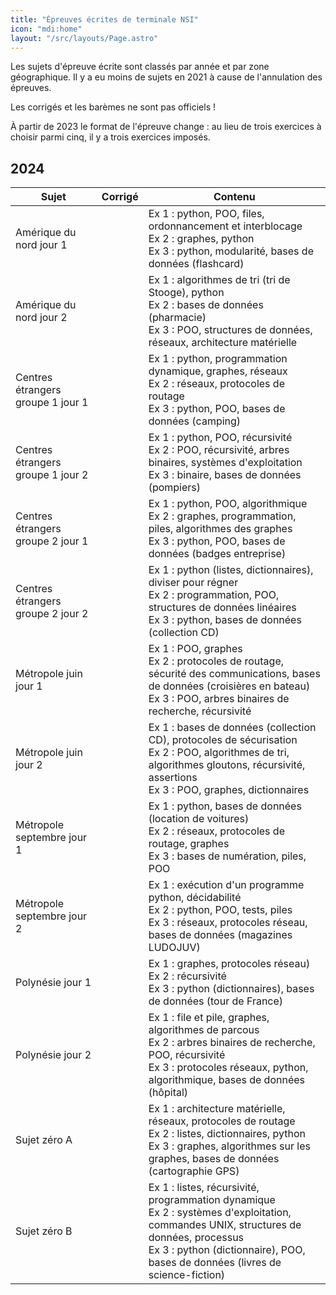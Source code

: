 ```yaml
---
title: "Épreuves écrites de terminale NSI"
icon: "mdi:home"
layout: "/src/layouts/Page.astro"
---
```


Les sujets d'épreuve écrite sont classés par année et par zone géographique. Il y a eu moins de sujets en 2021 à cause de l'annulation des épreuves.

Les corrigés et les barèmes ne sont pas officiels !

À partir de 2023 le format de l'épreuve change : au lieu de trois exercices à choisir parmi cinq, il y a trois exercices imposés.

## 2024


Sujet |	Corrigé |	Contenu
---|---|---
Amérique du nord jour 1           | 	|   Ex 1 : python, POO, files, ordonnancement et interblocage </br> Ex 2 : graphes, python </br> Ex 3 : python, modularité, bases de données (flashcard)
Amérique du nord jour 2           | 	| 	Ex 1 : algorithmes de tri (tri de Stooge), python </br> Ex 2 : bases de données (pharmacie) </br> Ex 3 : POO, structures de données, réseaux, architecture matérielle
Centres étrangers groupe 1 jour 1 | 	|   Ex 1 : python, programmation dynamique, graphes, réseaux </br> Ex 2 : réseaux, protocoles de routage </br> Ex 3 : python, POO, bases de données (camping)
Centres étrangers groupe 1 jour 2 |   |	  Ex 1 : python, POO, récursivité </br> Ex 2 : POO, récursivité, arbres binaires, systèmes d'exploitation </br> Ex 3 : binaire, bases de données (pompiers)
Centres étrangers groupe 2 jour 1 | 	|	  Ex 1 : python, POO, algorithmique </br> Ex 2 : graphes, programmation, piles, algorithmes des graphes </br> Ex 3 : python, POO, bases de données (badges entreprise)
Centres étrangers groupe 2 jour 2 | 	| 	Ex 1 : python (listes, dictionnaires), diviser pour régner </br> Ex 2 : programmation, POO, structures de données linéaires </br> Ex 3 : python, bases de données (collection CD)
Métropole juin jour 1             |   | 	Ex 1 : POO, graphes </br> Ex 2 : protocoles de routage, sécurité des communications, bases de données (croisières en bateau) </br> Ex 3 : POO, arbres binaires de recherche, récursivité
Métropole juin jour 2             |   | 	Ex 1 : bases de données (collection CD), protocoles de sécurisation </br> Ex 2 : POO, algorithmes de tri, algorithmes gloutons, récursivité, assertions </br> Ex 3 : POO, graphes, dictionnaires
Métropole septembre jour 1        |   |   Ex 1 : python, bases de données (location de voitures) </br> Ex 2 : réseaux, protocoles de routage, graphes </br> Ex 3 : bases de numération, piles, POO
Métropole septembre jour 2        |   |   Ex 1 : exécution d'un programme python, décidabilité </br> Ex 2 : python, POO, tests, piles </br> Ex 3 : réseaux, protocoles réseau, bases de données (magazines LUDOJUV)
Polynésie jour 1                  |   |   Ex 1 : graphes, protocoles réseau) </br> Ex 2 : récursivité </br> Ex 3 : python (dictionnaires), bases de données (tour de France)
Polynésie jour 2                  |   |   Ex 1 : file et pile, graphes, algorithmes de parcous </br> Ex 2 : arbres binaires de recherche, POO, récursivité </br> Ex 3 : protocoles réseaux, python, algorithmique, bases de données (hôpital)
Sujet zéro A                      |   |   Ex 1 : architecture matérielle, réseaux, protocoles de routage </br> Ex 2 : listes, dictionnaires, python </br> Ex 3 : graphes, algorithmes sur les graphes, bases de données (cartographie GPS)
Sujet zéro B                      |   |   Ex 1 : listes, récursivité, programmation dynamique </br> Ex 2 : systèmes d'exploitation, commandes UNIX, structures de données, processus </br> Ex 3 : python (dictionnaire), POO, bases de données (livres de science-fiction)
